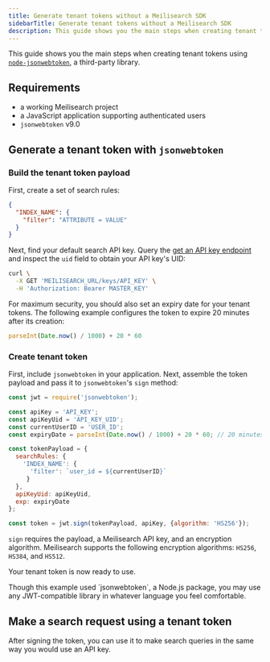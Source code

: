 ```yaml
---
title: Generate tenant tokens without a Meilisearch SDK
sidebarTitle: Generate tenant tokens without a Meilisearch SDK
description: This guide shows you the main steps when creating tenant tokens without using Meilisearch's official SDKs.
---
```



This guide shows you the main steps when creating tenant tokens using [`node-jsonwebtoken`](https://www.npmjs.com/package/jsonwebtoken), a third-party library.

## Requirements

- a working Meilisearch project
- a JavaScript application supporting authenticated users
- `jsonwebtoken` v9.0

## Generate a tenant token with `jsonwebtoken`

### Build the tenant token payload

First, create a set of search rules:

```json
{
  "INDEX_NAME": {
    "filter": "ATTRIBUTE = VALUE"
  }
}
```

Next, find your default search API key. Query the [get an API key endpoint](/reference/api/keys#get-one-key) and inspect the `uid`  field to obtain your API key's UID:

```sh
curl \
  -X GET 'MEILISEARCH_URL/keys/API_KEY' \
  -H 'Authorization: Bearer MASTER_KEY'
```

For maximum security, you should also set an expiry date for your tenant tokens. The following example configures the token to expire 20 minutes after its creation:

```js
parseInt(Date.now() / 1000) + 20 * 60
```

### Create tenant token

First, include `jsonwebtoken` in your application. Next, assemble the token payload and pass it to `jsonwebtoken`'s `sign` method:

```js
const jwt = require('jsonwebtoken');

const apiKey = 'API_KEY';
const apiKeyUid = 'API_KEY_UID';
const currentUserID = 'USER_ID';
const expiryDate = parseInt(Date.now() / 1000) + 20 * 60; // 20 minutes

const tokenPayload = {
  searchRules: {
    'INDEX_NAME': {
      'filter': `user_id = ${currentUserID}`
     }
  },
  apiKeyUid: apiKeyUid,
  exp: expiryDate
};

const token = jwt.sign(tokenPayload, apiKey, {algorithm: 'HS256'});
```

`sign` requires the payload, a Meilisearch API key, and an encryption algorithm. Meilisearch supports the following encryption algorithms: `HS256`, `HS384`, and `HS512`.

Your tenant token is now ready to use.

<Note>
Though this example used `jsonwebtoken`, a Node.js package, you may use any JWT-compatible library in whatever language you feel comfortable.
</Note>

## Make a search request using a tenant token

After signing the token, you can use it to make search queries in the same way you would use an API key.

<CodeSamplesTenantTokenGuideSearchNoSdk1 />
